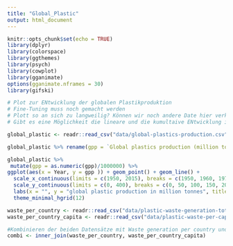 ```yaml
---
title: "Global_Plastic"
output: html_document
---
```


```r
knitr::opts_chunk$set(echo = TRUE)
library(dplyr)
library(colorspace)
library(ggthemes)
library(psych)
library(cowplot)
library(gganimate)
options(gganimate.nframes = 30)
library(gifski)
```

```r

# Plot zur ENtwicklung der globalen Plastikproduktion
# Fine-Tuning muss noch gemacht werden
# Plott so an sich zu langweilig? Können wir noch andere Date hier verknüpfen? 
# Gibt es eine Möglichkeit die lineare und die kumultaive ENtwicklung in einem Plot dazustellen?

global_plastic <- readr::read_csv("data/global-plastics-production.csv")

global_plastic %>% rename(gpp = `Global plastics production (million tonnes)`) -> global_plastic

global_plastic %>%
 mutate(gpp = as.numeric(gpp)/1000000) %>%
ggplot(aes(x = Year, y = gpp )) + geom_point() + geom_line() +
  scale_x_continuous(limits = c(1950, 2015), breaks = c(1950, 1960, 1970, 1980, 1990, 2000, 2010, 2015), expand = c(0.02,0.02)) +
  scale_y_continuous(limits = c(0, 400), breaks = c(0, 50, 100, 150, 200, 250, 300, 350, 400), expand = c(0,0)) +
  labs(x = "", y = "global plastic production in million tonnes", title = "Development of the global plastic production from 1950 to 2015") +
  theme_minimal_hgrid(12)
```
```r
waste_per_country <- readr::read_csv("data/plastic-waste-generation-total.csv")
waste_per_country_capita <- readr::read_csv("data/plastic-waste-per-capita.csv")

#Kombinieren der beiden Datensätze mit Waste generation per country und per capita waste per country
combi <- inner_join(waste_per_country, waste_per_country_capita)
```

